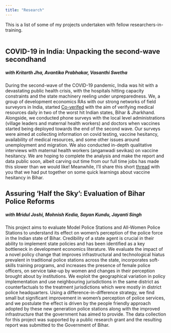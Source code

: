 ```yaml
---
title: "Research"
---
```


This is a list of some of my projects undertaken with fellow researchers-in-training.  
<br>



## COVID-19 in India: Unpacking the second-wave secondhand

##### *with Kritarth Jha, Avantika Prabhakar, Vasanthi Swetha*
During the second-wave of the COVID-19 pandemic, India was hit with a devastating public health crisis, with the hospitals hitting capacity constraints and the state machinery reeling under unpreparedness. We, a group of development economics RAs with our strong networks of field surveyors in India, started [Co-verifed](https://vasanthiswetha.wixsite.com/coverified) with the aim of verifying medical resources daily in two of the worst hit Indian states, Bihar & Jharkhand. Alongside, we conducted phone surveys with the local level administrations (village leaders and maternal health workers) and doctors when vaccines started being deployed towards the end of the second wave. Our surveys were aimed at collecting information on covid testing, vaccine hesitancy, availability of medical resources, and some other issues around unemployment and migration. We also conducted in-depth qualitative interviews with maternal health workers (anganwadi sevikas) on vaccine hesitancy. 
We are hoping to complete the analysis and make the report and data public soon, albeit carving out time from our full time jobs has made this slower than we would like! Meanwhile, I'll share this short [thread](https://twitter.com/kritarthjha/status/1399276609924861959) with you that we had put together on some quick learnings about vaccine hesitancy in Bihar. 
<br>


## Assuring 'Half the Sky': Evaluation of Bihar Police Reforms
##### *with Mridul Joshi, Mohnish Kedia, Sayan Kundu, Jayanti Singh*

This project aims to evaluate Model Police Stations and All-Women Police Stations to understand its effect on women’s perception of the police force in the Indian state of Bihar. Credibility of a state agent is crucial in their ability to implement state policies and has been identified as a key bottleneck in development economics literature. We evaluate the impact of a novel policy change that improves infrastructural and technological hiatus prevalent in traditional police stations across the state, incorporates soft-skills training programs, and increases the presence of female police officers, on service take-up by women and changes in their perception brought about by institutions. We exploit the geographical variation in policy implementation and use neighbouring jurisdictions in the same district as counterfactuals to the treatment jurisdictions which were mostly in district police headquarters. Using a difference-in-difference strategy, we find small but significant improvement in women’s perception of police services, and we postulate the effect is driven by the people friendly approach adopted by these new generation police stations along with the improved infrastructure that the government has aimed to provide. The data collection for this project was supported by a public research grant and the resulting report was submitted to the Government of Bihar.



